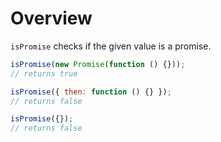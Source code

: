 <Meta title="Validation/isPromise" />

# Overview

`isPromise` checks if the given value is a promise.

```js
isPromise(new Promise(function () {}));
// returns true

isPromise({ then: function () {} });
// returns false

isPromise({});
// returns false
```
